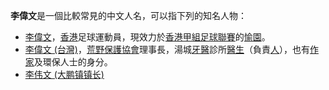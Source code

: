 '''李偉文'''是一個比較常見的中文人名，可以指下列的知名人物：

* [[李偉文|李偉文]]，[[香港|香港]]足球運動員，現效力於[[香港甲組足球聯賽|香港甲組足球聯賽]]的[[愉園|愉園]]。
* [[李偉文_(台灣)|李偉文 (台灣)]]，[[荒野保護協會|荒野保護協會]]理事長，湯城[[牙醫|牙醫]]診所[[醫生|醫生]]（負責[[人|人]]），也有[[作家|作家]]及環保人士的身分。
* [[李伟文_(大鹏镇镇长)|李伟文 (大鹏镇镇长)]]

{{消歧義|W伟文|Cat=三字李姓人名消歧义}}